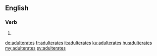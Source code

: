 ==English==

===Verb===
{{head|en|verb form}}

# {{en-third-person singular of|adulterate}}

[[de:adulterates]]
[[fr:adulterates]]
[[it:adulterates]]
[[ku:adulterates]]
[[hu:adulterates]]
[[my:adulterates]]
[[sv:adulterates]]